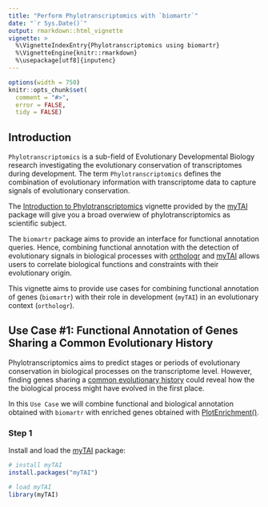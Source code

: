 ```yaml
---
title: "Perform Phylotranscriptomics with `biomartr`"
date: "`r Sys.Date()`"
output: rmarkdown::html_vignette
vignette: >
  %\VignetteIndexEntry{Phylotranscriptomics using biomartr}
  %\VignetteEngine{knitr::rmarkdown}
  %\usepackage[utf8]{inputenc}
---
```


```r
options(width = 750)
knitr::opts_chunk$set(
  comment = "#>",
  error = FALSE,
  tidy = FALSE)
```

## Introduction

`Phylotranscriptomics` is a sub-field of Evolutionary Developmental Biology research investigating the evolutionary conservation of transcriptomes during development. The term `Phylotranscriptomics` defines the combination of evolutionary information with transcriptome data to capture signals of evolutionary conservation.

The [Introduction to Phylotranscriptomics](https://github.com/HajkD/myTAI/blob/master/vignettes/Introduction.Rmd) vignette provided by the [myTAI](https://github.com/HajkD/myTAI) package
will give you a broad overwiew of phylotranscriptomics as scientific subject.

The `biomartr` package aims to provide an interface for functional annotation
queries. Hence, combining functional annotation with the detection of evolutionary signals in
biological processes with [orthologr](https://github.com/HajkD/orthologr) and [myTAI](https://github.com/HajkD/myTAI) allows users to correlate 
biological functions and constraints with their evolutionary origin.

This vignette aims to provide use cases for combining functional annotation
of genes (`biomartr`) with their role in development (`myTAI`) in an evolutionary context (`orthologr`).


## Use Case #1: Functional Annotation of Genes Sharing a Common Evolutionary History

Phylotranscriptomics aims to predict stages or periods of evolutionary conservation in
biological processes on the transcriptome level. However, finding genes sharing a [common evolutionary history](https://github.com/HajkD/myTAI/blob/master/vignettes/Enrichment.Rmd) could reveal how the the biological process might have evolved in the first place.

In this `Use Case` we will combine functional and biological annotation obtained with `biomartr` with enriched genes obtained with [PlotEnrichment()](https://github.com/HajkD/myTAI/blob/master/vignettes/Enrichment.Rmd). 

### Step 1

Install and load the [myTAI](https://github.com/HajkD/myTAI) package:

```r
# install myTAI
install.packages("myTAI")

# load myTAI
library(myTAI)

```




